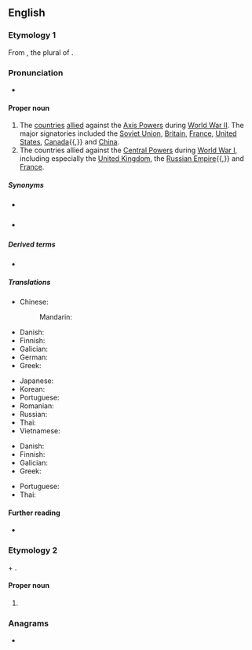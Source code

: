{{also|allies|alliés}}
==English==

===Etymology 1===
From {{m|en|allies}}, the plural of {{m|en|ally}}.
{{wikipedia}}

===Pronunciation===
* {{IPA|en|/ˈælaɪz/}}

====Proper noun====
{{en-proper noun}}

# The [[country|countries]] [[allied]] against the [[Axis Powers]] during [[World War II]]. The major signatories included the [[Soviet Union]], [[Britain]], [[France]], [[United States]], [[Canada]]{{,}} and [[China]].
# The countries allied against the [[Central Powers]] during [[World War I]], including especially the [[United Kingdom]], the [[Russian Empire]]{{,}} and [[France]].

=====Synonyms=====
* {{sense|both senses}} {{pedlink|Allied Powers}}
* {{sense|World War I}} {{pedlink|Entente Allies}}

=====Derived terms=====
* {{l|en|Allied}}

=====Translations=====
{{trans-top|in WWII}}
* Chinese:
*: Mandarin: {{t+|cmn|同盟国|tr=tong meng guo}}
* Danish: {{t|da|de Allierede|c-p}}
* Finnish: {{t+|fi|liittoutuneet|p}}
* Galician: {{t|gl|aliados|m-p}}
* German: {{t+|de|Alliierte}}
* Greek: {{t|el|Σύμμαχοι|m-p}}
{{trans-mid}}
* Japanese: {{t|ja|連合国|tr=れんごうこく}}
* Korean: {{t|ko|연합국|tr=yeon hab guk}}
* Portuguese: {{t|pt|aliados|m-p}}
* Romanian: {{t|ro|Aliați|m-p}}
* Russian: {{t|ru|Антигитлеровская коалиция}}
* Thai: {{t|th|ฝ่ายสัมพันธมิตร|tr=fàai-sǎm-pan-tá-mít}}
* Vietnamese: {{t|vi|Đồng Minh}}
{{trans-bottom}}

{{trans-top|in WWI}}
* Danish: {{t|da|Ententen|c}} {{q|definite form}}
* Finnish: {{t|fi|ympärysvallat|p}}
* Galician: {{t|gl|aliados|m-p}}
* Greek: {{t|el|Σύμμαχοι|m-p}}
{{trans-mid}}
* Portuguese: {{t|pt|aliados|m-p}}
* Thai: {{t|th|ฝ่ายสัมพันธมิตร|tr=fàai-sǎm-pan-tá-mít}}
{{trans-bottom}}

====Further reading====
* {{pedia}}

===Etymology 2===
{{m|en|Allie}} + {{m|en|-s}}.

====Proper noun====
{{head|en|proper noun plural form}}

# {{plural of|en|Allie}}

===Anagrams===
* {{anagrams|en|a=aeills|Sallie}}